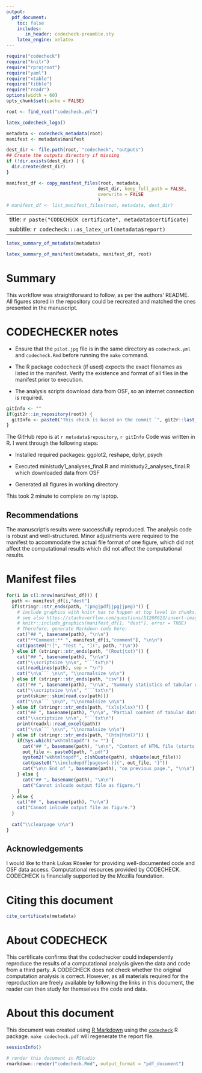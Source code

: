 ```yaml
---
output:
  pdf_document:
    toc: false
    includes:
       in_header: codecheck-preamble.sty
    latex_engine: xelatex
---
```


```r
require("codecheck")
require("knitr")
require("rprojroot")
require("yaml")
require("xtable")
require("tibble")
require("readr")
options(width = 60)
opts_chunk$set(cache = FALSE)

root <- find_root("codecheck.yml")
```

```r
latex_codecheck_logo()
```

```r
metadata <- codecheck_metadata(root)
manifest <- metadata$manifest

dest_dir <- file.path(root, "codecheck", "outputs")
## Create the outputs directory if missing
if (!dir.exists(dest_dir) ) {
  dir.create(dest_dir)
}

manifest_df <- copy_manifest_files(root, metadata,
                                  dest_dir, keep_full_path = FALSE,
                                  overwrite = FALSE
                                  )
# manifest_df <- list_manifest_files(root, metadata, dest_dir)
```

---
title: `r paste("CODECHECK certificate", metadata$certificate)`
subtitle: `r codecheck:::as_latex_url(metadata$report)`
---

```r
latex_summary_of_metadata(metadata)
```

```r
latex_summary_of_manifest(metadata, manifest_df, root)
```

# Summary

This workflow was straightforward to follow, as per the authors’ README.
All figures stored in the repository could be recreated and matched the ones presented in the manuscript.

# CODECHECKER notes
- Ensure that the `pilot.jpg` file is in the same directory as `codecheck.yml` and `codecheck.Rmd` before running the `make` command.

- The R package codecheck (if used) expects the exact filenames as listed in the manifest. Verify the existence and format of all files in the manifest prior to execution.

- The analysis scripts download data from OSF, so an internet connection is required.


```r
gitInfo <- ""
if(git2r::in_repository(root)) {
  gitInfo <- paste0("This check is based on the commit `", git2r::last_commit()$sha, "`.")
}
```

The GitHub repo is at `r metadata$repository`,
`r gitInfo`
Code was written in R.
I went through the following steps:

- Installed required packages: ggplot2, reshape, dplyr, psych

- Executed ministudy1_analyses_final.R and ministudy2_analyses_final.R which downloaded data from OSF

- Generated all figures in working directory

This took 2 minute to complete on my laptop.

## Recommendations

The manuscript's results were successfully reproduced. The analysis code is robust and well-structured. Minor adjustments were required to the manifest to accommodate the actual file format of one figure, which did not affect the computational results which did not affect the computational results.


# Manifest files

```r
for(i in c(1:nrow(manifest_df))) {
  path <- manifest_df[i,"dest"]
  if(stringr::str_ends(path, "(png|pdf|jpg|jpeg)")) {
    # include graphics with knitr has to happen at top level in chunks, see https://github.com/yihui/knitr/issues/1260
    # see also https://stackoverflow.com/questions/51268623/insert-images-using-knitrinclude-graphics-in-a-for-loop
    # knitr::include_graphics(manifest_df[1, "dest"], error = TRUE)
    # Therefore, generate Markdown code here:
    cat("## ", basename(path), "\n\n")
    cat("**Comment:** ", manifest_df[i,"comment"], "\n\n")
    cat(paste0("![", "Test ", "](", path, ")\n"))
  } else if (stringr::str_ends(path, "(Rout|txt)")) {
    cat("## ", basename(path), "\n\n")
    cat("\\scriptsize \n\n", "```txt\n")
    cat(readLines(path), sep = "\n")
    cat("\n\n``` \n\n", "\\normalsize \n\n")
  } else if (stringr::str_ends(path, "csv")) {
    cat("## ", basename(path), "\n\n", "Summary statistics of tabular data:", "\n\n")
    cat("\\scriptsize \n\n", "```txt\n")
    print(skimr::skim(read.csv(path)))
    cat("\n\n``` \n\n", "\\normalsize \n\n")
  } else if (stringr::str_ends(path, "(xls|xlsx)")) {
    cat("## ", basename(path), "\n\n", "Partial content of tabular data:", "\n\n")
    cat("\\scriptsize \n\n", "```txt\n")
    print(readxl::read_excel(path))
    cat("\n\n``` \n\n", "\\normalsize \n\n")
  } else if (stringr::str_ends(path, "(htm|html)")) {
    if(Sys.which("wkhtmltopdf") != "") {
      cat("## ", basename(path), "\n\n", "Content of HTML file (starts on next page):", "\n\n")
      out_file <- paste0(path, ".pdf")
      system2("wkhtmltopdf", c(shQuote(path), shQuote(out_file)))
      cat(paste0("\\includepdf[pages={-}]{", out_file, "}"))
      cat("\n\n End of ", basename(path), "on previous page.", "\n\n")
    } else {
      cat("## ", basename(path), "\n\n")
      cat("Cannot inlcude output file as figure.")
    }
  } else {
    cat("## ", basename(path), "\n\n")
    cat("Cannot inlcude output file as figure.")
  }
  
  cat("\\clearpage \n\n")
}
```


## Acknowledgements

I would like to thank Lukas Röseler for providing well-documented code and OSF data access. Computational resources provided by CODECHECK. CODECHECK is financially supported by the Mozilla foundation.

# Citing this document

```r
cite_certificate(metadata)
```

# About CODECHECK

This certificate confirms that the codechecker could independently
reproduce the results of a computational analysis given the data and
code from a third party.  A CODECHECK does not check whether the
original computation analysis is correct.  However, as all materials
required for the reproduction are freely available by following the
links in this document, the reader can then study for themselves the
code and data.


# About this document

This document was created using [R Markdown](https://rmarkdown.rstudio.com/) using the [`codecheck`](https://github.com/codecheckers/codecheck) R package.
`make codecheck.pdf` will regenerate the report file.

```r
sessionInfo()
```

```r
# render this document in RStudio
rmarkdown::render("codecheck.Rmd", output_format = "pdf_document") 
```
